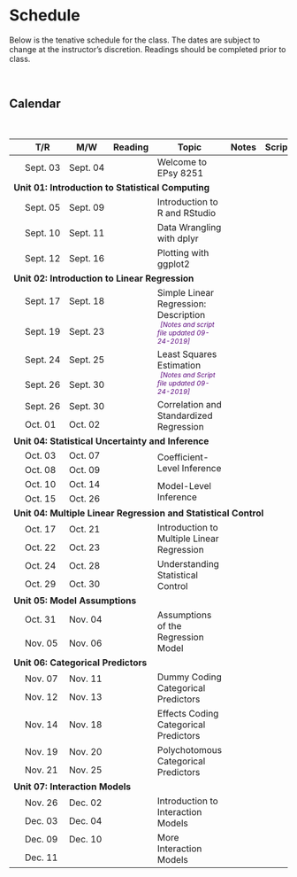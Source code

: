 # Schedule

Below is the tenative schedule for the class. The dates are subject to change at the instructor's discretion. Readings should be completed prior to class.

<br />

## Calendar

<br />

<table class="table">

<thead>
<tr>
<th style="width:10%;text-align:center"></th>
<th style="width:10%;">T/R</th>
<th style="width:10%;">M/W</th>
<th style="width:10%;text-align:center">Reading</th>
<th style="width:40%;">Topic</th>
<th style="width:10%;text-align:center">Notes</th>
<th style="width:10%;text-align:center">Script</th>
</tr>
</thead>

<tbody>

<!-- Unit 00: Welcome -->

<tr>
<td align="center" style="vertical-align:middle;">&nbsp;</td>
<td>Sept. 03</td>
<td>Sept. 04</td>
<td align="center" style="vertical-align:middle;">
  <a href="preparation.html#welcome">
    <span class="fa fa-book" style="color: #ff2600; font-size: 20px;"></span>
  </a>
</td>
<td>Welcome to EPsy 8251</td>
<td align="center" style="vertical-align:middle;">
  <span class="fa fa-file-pdf" style="color: #f1f1f1; font-size: 20px;"></span>
</td>
<td align="center" style="vertical-align:middle;">
  <span class="fab fa-r-project" style="color: #f1f1f1; font-size: 20px;"></span>
</td>
</tr>


<!-- Unit 01: Introduction to Statistical Computing -->

<tr>
<td colspan="7"><b>Unit 01: Introduction to Statistical Computing</b></td>
</tr>

<tr>
<td align="center" style="vertical-align:middle;"></td>
<td>Sept. 05</td>
<td>Sept. 09</td>
<td align="center" style="vertical-align:middle;">
  <a href="preparation.html#rstudio">
    <span class="fa fa-book" style="color: #ff2600; font-size: 20px;"></span>
  </a>
</td>
<td>Introduction to R and RStudio</td>
<td align="center" style="vertical-align:middle;">
  <a href="http://zief0002.github.io/epsy-8251/misc/01-introduction-to-r.html">
    <span class="fas fa-link" style="color: #ff2600; font-size: 20px;"></span>
  </a>
</td>
<td align="center" style="vertical-align:middle;">
  <span class="fab fa-r-project" style="color: #f1f1f1; font-size: 20px;"></span>
</td>
</tr>

<tr>
<td align="center" style="vertical-align:middle;"></td>
<td>Sept. 10</td>
<td>Sept. 11</td>
<td align="center" style="vertical-align:middle;">
  <a href="preparation.html#dplyr">
    <span class="fa fa-book" style="color: #ff2600; font-size: 20px;"></span>
  </a>
</td>
<td>Data Wrangling with dplyr</td>
<td align="center" style="vertical-align:middle;">
  <a href="http://zief0002.github.io/epsy-8251/misc/02-data-wrangling-with-dplyr.html">
    <span class="fas fa-link" style="color: #ff2600; font-size: 20px;"></span>
  </a>
</td>
<td align="center" style="vertical-align:middle;">
  <a href="https://github.com/zief0002/epsy-8251/raw/master/scripts/02-data-wrangling-with-dplyr.R">
    <span class="fab fa-r-project" style="color: #ff2600; font-size: 20px;"></span>
  </a>
</td>
</tr>

<tr>
<td align="center" style="vertical-align:middle;"></td>
<td>Sept. 12</td>
<td>Sept. 16</td>
<td align="center" style="vertical-align:middle;">
  <a href="preparation.html#ggplot">
    <span class="fa fa-book" style="color: #ff2600; font-size: 20px;"></span>
  </a>
</td>
<td>Plotting with ggplot2</td>
<td align="center" style="vertical-align:middle;">
  <a href="http://zief0002.github.io/epsy-8251/misc/03-plotting-with-ggplot2.html">
    <span class="fas fa-link" style="color: #ff2600; font-size: 20px;"></span>
  </a>
</td>
<td align="center" style="vertical-align:middle;">
  <a href="https://github.com/zief0002/epsy-8251/raw/master/scripts/03-plotting-with-ggplot2.R">
    <span class="fab fa-r-project" style="color: #ff2600; font-size: 20px;"></span>
  </a>
</td>
</tr>


<!-- Unit 02: Introduction to Linear Regression -->

<tr>
<td colspan="7"><b>Unit 02: Introduction to Linear Regression</b></td>
</tr>

<tr>
<td align="center" style="vertical-align:middle;"></td>
<td>Sept. 17</td>
<td>Sept. 18</td>
<td align="center" style="vertical-align:middle;" rowspan="2">
  <a href="preparation.html#ols-description">
    <span class="fa fa-book" style="color: #ff2600; font-size: 20px;"></span>
  </a>
</td>
<td style="vertical-align:middle;" rowspan="2">Simple Linear Regression: Description<br />
  <span style="margin-left:5px; color:#5a067d;font-size:12px;">*[Notes and script file updated 09-24-2019]*</span></td>
<td align="center" style="vertical-align:middle;" rowspan="2">
  <a href="https://github.com/zief0002/epsy-8251/raw/master/notes/04-simple-regression-description.pdf">
    <span class="fa fa-file-pdf" style="color: #ff2600; font-size: 20px;"></span>
  </a>
</td>
<td align="center" style="vertical-align:middle;" rowspan="2">
  <a href="https://github.com/zief0002/epsy-8251/raw/master/scripts/04-simple-regression-description.R">
    <span class="fab fa-r-project" style="color: #ff2600; font-size: 20px;"></span>
  </a>
</td>
</tr>

<tr>
<td align="center" style="vertical-align:middle;"></td>
<td>Sept. 19</td>
<td>Sept. 23</td>
</tr>

<!-- LEAST SQUARES ESTIMATION -->

<tr>
<td align="center" style="vertical-align:middle;"></td>
<td>Sept. 24</td>
<td>Sept. 25</td>
<td align="center" style="vertical-align:middle;" rowspan="2">
  <span class="fa fa-book" style="color: #f1f1f1; font-size: 20px;"></span>
</td>
<td style="vertical-align:middle;" rowspan="2">Least Squares Estimation<br />
  <span style="margin-left:5px; color:#5a067d;font-size:12px;">*[Notes and Script file updated 09-24-2019]*</span></td>
<td align="center" style="vertical-align:middle;" rowspan="2">
  <a href="https://github.com/zief0002/epsy-8251/raw/master/notes/05-least-squares-estimation.pdf">
    <span class="fa fa-file-pdf" style="color: #ff2600; font-size: 20px;"></span>
  </a>
</td>
<td align="center" style="vertical-align:middle;" rowspan="2">
  <a href="https://github.com/zief0002/epsy-8251/raw/master/scripts/05-least-squares-estimation.R">
    <span class="fab fa-r-project" style="color: #ff2600; font-size: 20px;"></span>
  </a>
</td>
</tr>

<tr>
<td align="center" style="vertical-align:middle;"></td>
<td>Sept. 26</td>
<td>Sept. 30</td>
</tr>

<!-- CORRELATION & STANDARDIZED REGRESSION -->

<tr>
<td align="center" style="vertical-align:middle;"></td>
<td>Sept. 26</td>
<td>Sept. 30</td>
<td align="center" style="vertical-align:middle;" rowspan="2">
  <a href="preparation.html#coefinf">
    <span class="fa fa-book" style="color: #ff2600; font-size: 20px;"></span>
  </a>
</td>
<td style="vertical-align:middle;" rowspan="2">Correlation and Standardized Regression</td>
<td align="center" style="vertical-align:middle;" rowspan="2">
  <a href="https://github.com/zief0002/epsy-8251/raw/master/notes/06-correlation.pdf">
    <span class="fa fa-file-pdf" style="color: #ff2600; font-size: 20px;"></span>
  </a>
</td>
<td align="center" style="vertical-align:middle;" rowspan="2">
  <a href="https://github.com/zief0002/epsy-8251/raw/master/scripts/06-correlation.R">
    <span class="fab fa-r-project" style="color: #ff2600; font-size: 20px;"></span>
  </a>
</td>
</tr>

<tr>
<td align="center" style="vertical-align:middle;"></td>
<td>Oct. 01</td>
<td>Oct. 02</td>
</tr>



<!-- Unit 03: Statistical Uncertainty and Inference -->

<tr>
<td colspan="7"><b>Unit 04: Statistical Uncertainty and Inference</b></td>
</tr>

<tr>
<td align="center" style="vertical-align:middle;"></td>
<td>Oct. 03</td>
<td>Oct. 07</td>
<td align="center" style="vertical-align:middle;" rowspan="2">
  <a href="preparation.html#coefinf">
    <span class="fa fa-book" style="color: #ff2600; font-size: 20px;"></span>
  </a>
</td>
<td style="vertical-align:middle;" rowspan="2">Coefficient-Level Inference</td>
<td align="center" style="vertical-align:middle;" rowspan="2">
  <a href="https://github.com/zief0002/epsy-8251/raw/master/notes/07-coefficient-level-inference.pdf">
    <span class="fa fa-file-pdf" style="color: #ff2600; font-size: 20px;"></span>
  </a>
</td>
<td align="center" style="vertical-align:middle;" rowspan="2">
  <a href="https://github.com/zief0002/epsy-8251/raw/master/scripts/07-coefficient-level-inference.R">
    <span class="fab fa-r-project" style="color: #ff2600; font-size: 20px;"></span>
  </a>
</td>
</tr>


<tr>
<td align="center" style="vertical-align:middle;"></td>
<td>Oct. 08</td>
<td>Oct. 09</td>
</tr>


<!-- MODEL-LEVEL INFERENCE -->


<tr>
<td align="center" style="vertical-align:middle;"></td>
<td>Oct. 10</td>
<td>Oct. 14</td>
<td align="center" style="vertical-align:middle;" rowspan="2">
  <span class="fa fa-book" style="color: #f1f1f1; font-size: 20px;"></span>
</td>
<td style="vertical-align:middle;" rowspan="2">Model-Level Inference</td>
<td align="center" style="vertical-align:middle;" rowspan="2">
  <a href="https://github.com/zief0002/epsy-8251/raw/master/notes/08-model-level-inference.pdf">
    <span class="fa fa-file-pdf" style="color: #ff2600; font-size: 20px;"></span>
  </a>
</td>
<td align="center" style="vertical-align:middle;" rowspan="2">
  <a href="https://github.com/zief0002/epsy-8251/raw/master/scripts/08-model-level-inference.R">
    <span class="fab fa-r-project" style="color: #ff2600; font-size: 20px;"></span>
  </a>
</td>
</tr>


<tr>
<td align="center" style="vertical-align:middle;"></td>
<td>Oct. 15</td>
<td>Oct. 26</td>
</tr>


<!-- Unit 04: Multiple Linear Regression and Statistical Control -->


<tr>
<td colspan="7"><b>Unit 04: Multiple Linear Regression and Statistical Control</b></td>
</tr>


<tr>
<td align="center" style="vertical-align:middle;"></td>
<td>Oct. 17</td>
<td>Oct. 21</td>
<td align="center" style="vertical-align:middle;" rowspan="2">
  <a href="preparation.html#multreg">
    <span class="fa fa-book" style="color: #ff2600; font-size: 20px;"></span>
  </a>
</td>
<td style="vertical-align:middle;" rowspan="2">Introduction to Multiple Linear Regression</td>
<td align="center" style="vertical-align:middle;" rowspan="2">
  <a href="https://github.com/zief0002/epsy-8251/raw/master/notes/09-introduction-to-multiple-regression.pdf">
    <span class="fa fa-file-pdf" style="color: #ff2600; font-size: 20px;"></span>
  </a>
</td>
<td align="center" style="vertical-align:middle;" rowspan="2">
  <a href="https://github.com/zief0002/epsy-8251/raw/master/scripts/09-introduction-to-multiple-regression.R">
    <span class="fab fa-r-project" style="color: #ff2600; font-size: 20px;"></span>
  </a>
</td>
</tr>

<tr>
<td align="center" style="vertical-align:middle;"></td>
<td>Oct. 22</td>
<td>Oct. 23</td>
</tr>

<!-- UNDERSTANDING STATISTICAL CONTROL -->

<tr>
<td align="center" style="vertical-align:middle;"></td>
<td>Oct. 24</td>
<td>Oct. 28</td>
<td align="center" style="vertical-align:middle;" rowspan="2">
  <span class="fa fa-book" style="color: #f1f1f1; font-size: 20px;"></span>
</td>
<td style="vertical-align:middle;" rowspan="2">Understanding Statistical Control</td>
<td align="center" style="vertical-align:middle;" rowspan="2">
  <a href="https://github.com/zief0002/epsy-8251/raw/master/notes/10-understanding-statistical-control.pdf">
    <span class="fa fa-file-pdf" style="color: #ff2600; font-size: 20px;"></span>
  </a>
</td>
<td align="center" style="vertical-align:middle;" rowspan="2">
  <a href="https://github.com/zief0002/epsy-8251/raw/master/scripts/10-understanding-statistical-control.R">
    <span class="fab fa-r-project" style="color: #ff2600; font-size: 20px;"></span>
  </a>
</td>
</tr>

<tr>
<td align="center" style="vertical-align:middle;"></td>
<td>Oct. 29</td>
<td>Oct. 30</td>
</tr>



<!-- Unit 05: Model Assumptions -->

<tr>
<td colspan="7"><b>Unit 05: Model Assumptions</b></td>
</tr>

<tr>
<td align="center" style="vertical-align:middle;"></td>
<td>Oct. 31</td>
<td>Nov. 04</td>
<td align="center" style="vertical-align:middle;" rowspan="2">
  <a href="preparation.html#assump">
    <span class="fa fa-book" style="color: #ff2600; font-size: 20px;"></span>
  </a>
</td>
<td style="vertical-align:middle;" rowspan="2">Assumptions of the Regression Model</td>
<td align="center" style="vertical-align:middle;" rowspan="2">
  <a href="https://github.com/zief0002/epsy-8251/raw/master/notes/11-assumptions-of-the-regression-model.pdf">
    <span class="fa fa-file-pdf" style="color: #ff2600; font-size: 20px;"></span>
  </a>
</td>
<td align="center" style="vertical-align:middle;" rowspan="2">
  <a href="https://github.com/zief0002/epsy-8251/raw/master/scripts/11-assumptions-of-the-regression-model.R">
    <span class="fab fa-r-project" style="color: #ff2600; font-size: 20px;"></span>
  </a>
</td>
</tr>

<tr>
<td align="center" style="vertical-align:middle;"></td>
<td>Nov. 05</td>
<td>Nov. 06</td>
</tr>


<!-- Unit 06: Categorical Predictors -->

<tr>
<td colspan="7"><b>Unit 06: Categorical Predictors</b></td>
</tr>


<!-- CODING A CATEGORICAL PREDICTOR -->

<tr>
<td align="center" style="vertical-align:middle;"></td>
<td>Nov. 07</td>
<td>Nov. 11</td>
<td align="center" style="vertical-align:middle;" rowspan="2">
  <a href="preparation.html#dummy">
    <span class="fa fa-book" style="color: #ff2600; font-size: 20px;"></span>
  </a>
</td>
<td style="vertical-align:middle;" rowspan="2">Dummy Coding Categorical Predictors</td>
<td align="center" style="vertical-align:middle;" rowspan="2">
  <a href="https://github.com/zief0002/epsy-8251/raw/master/notes/12-dummy-coding-categorical-predictors.pdf">
    <span class="fa fa-file-pdf" style="color: #ff2600; font-size: 20px;"></span>
  </a>
</td>
<td align="center" style="vertical-align:middle;" rowspan="2">
  <a href="https://github.com/zief0002/epsy-8251/raw/master/scripts/12-dummy-coding-categorical-predictors.R">
    <span class="fab fa-r-project" style="color: #ff2600; font-size: 20px;"></span>
  </a>
</td>
</tr>

<tr>
<td align="center" style="vertical-align:middle;"></td>
<td>Nov. 12</td>
<td>Nov. 13</td>
</tr>


<tr>
<td align="center" style="vertical-align:middle;"></td>
<td>Nov. 14</td>
<td>Nov. 18</td>
<td align="center" style="vertical-align:middle;">
  <a href="preparation.html#effect">
    <span class="fa fa-book" style="color: #ff2600; font-size: 20px;"></span>
  </a>
</td>
<td style="vertical-align:middle;">Effects Coding Categorical Predictors</td>
<td align="center" style="vertical-align:middle;">
  <a href="https://github.com/zief0002/epsy-8251/raw/master/notes/13-effects-coding-categorical-predictors.pdf">
    <span class="fa fa-file-pdf" style="color: #ff2600; font-size: 20px;"></span>
  </a>
</td>
<td align="center" style="vertical-align:middle;">
  <a href="https://github.com/zief0002/epsy-8251/raw/master/scripts/13-effects-coding-categorical-predictors.R">
    <span class="fab fa-r-project" style="color: #ff2600; font-size: 20px;"></span>
  </a>
</td>
</tr>


<tr>
<td align="center" style="vertical-align:middle;"></td>
<td>Nov. 19</td>
<td>Nov. 20</td>
<td align="center" style="vertical-align:middle;" rowspan="2">
  <a href="preparation.html#poly">
    <span class="fa fa-book" style="color: #ff2600; font-size: 20px;"></span>
  </a>
</td>
<td style="vertical-align:middle;" rowspan="2">Polychotomous Categorical Predictors</td>
<td align="center" style="vertical-align:middle;" rowspan="2">
  <a href="https://github.com/zief0002/epsy-8251/raw/master/notes/14-polychotomous-categorical-predictors.pdf">
    <span class="fa fa-file-pdf" style="color: #ff2600; font-size: 20px;"></span>
  </a>
</td>
<td align="center" style="vertical-align:middle;" rowspan="2">
  <a href="https://github.com/zief0002/epsy-8251/raw/master/scripts/14-polychotomous-categorical-predictors.R">
    <span class="fab fa-r-project" style="color: #ff2600; font-size: 20px;"></span>
  </a>
</td>
</tr>


<tr>
<td align="center" style="vertical-align:middle;"></td>
<td>Nov. 21</td>
<td>Nov. 25</td>
</tr>


<!-- Unit 07: Interaction Models -->

<tr>
<td colspan="7"><b>Unit 07: Interaction Models</b></td>
</tr>

<tr>
<td align="center" style="vertical-align:middle;"></td>
<td>Nov. 26</td>
<td>Dec. 02</td>
<td align="center" style="vertical-align:middle;" rowspan="2">
  <a href="preparation.html#intmodel">
    <span class="fa fa-book" style="color: #ff2600; font-size: 20px;"></span>
  </a>
</td>
<td style="vertical-align:middle;" rowspan="2">Introduction to Interaction Models</td>
<td align="center" style="vertical-align:middle;" rowspan="2">
  <a href="https://github.com/zief0002/epsy-8251/raw/master/notes/15-introduction-to-interaction-models.pdf">
    <span class="fa fa-file-pdf" style="color: #ff2600; font-size: 20px;"></span>
  </a>
</td>
<td align="center" style="vertical-align:middle;" rowspan="2">
  <a href="https://github.com/zief0002/epsy-8251/raw/master/scripts/15-introduction-to-interaction-models.R">
    <span class="fab fa-r-project" style="color: #ff2600; font-size: 20px;"></span>
  </a>
</td>
</tr>


<tr>
<td align="center" style="vertical-align:middle;"></td>
<td>Dec. 03</td>
<td>Dec. 04</td>
</tr>

<tr>
<td align="center" style="vertical-align:middle;"></td>
<td>Dec. 09</td>
<td>Dec. 10</td>
<td align="center" style="vertical-align:middle;" rowspan="2">
  <a href="preparation.html#intmodel">
    <span class="fa fa-book" style="color: #ff2600; font-size: 20px;"></span>
  </a>
</td>
<td style="vertical-align:middle;" rowspan="2">More Interaction Models</td>
<td align="center" style="vertical-align:middle;" rowspan="2">
  <a href="https://github.com/zief0002/epsy-8251/raw/master/notes/16-more-interaction-models.pdf">
    <span class="fa fa-file-pdf" style="color: #ff2600; font-size: 20px;"></span>
  </a>
</td>
<td align="center" style="vertical-align:middle;" rowspan="2">
  <a href="https://github.com/zief0002/epsy-8251/raw/master/scripts/16-more-interaction-models.R">
    <span class="fab fa-r-project" style="color: #ff2600; font-size: 20px;"></span>
  </a>
</td>
</tr>

<tr>
<td align="center" style="vertical-align:middle;"></td>
<td>Dec. 11</td>
<td> </td>
</tr>

</tbody>
</table>    

